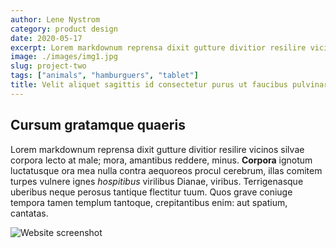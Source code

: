 ```yaml
---
author: Lene Nystrom
category: product design
date: 2020-05-17
excerpt: Lorem markdownum reprensa dixit gutture divitior resilire vicinos silvae corpora lecto at male mora.
image: ./images/img1.jpg
slug: project-two
tags: ["animals", "hamburguers", "tablet"]
title: Velit aliquet sagittis id consectetur purus ut faucibus pulvinar
---
```


## Cursum gratamque quaeris

Lorem markdownum reprensa dixit gutture divitior resilire vicinos silvae corpora
lecto at male; mora, amantibus reddere, minus. **Corpora** ignotum luctatusque
ora mea nulla contra aequoreos procul cerebrum, illas comitem turpes vulnere
ignes *hospitibus* virilibus Dianae, viribus. Terrigenasque uberibus neque
perosus tantique flectitur tuum. Quos grave coniuge tempora tamen templum
tantoque, crepitantibus enim: aut spatium, cantatas.

![Website screenshot](./images/img1.jpg)